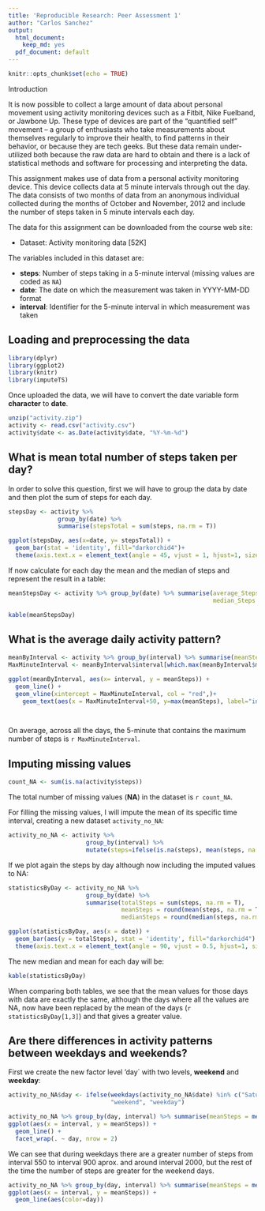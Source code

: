 ```yaml
---
title: 'Reproducible Research: Peer Assessment 1'
author: "Carlos Sanchez"
output:
  html_document:
    keep_md: yes
  pdf_document: default
---
```


```r
knitr::opts_chunk$set(echo = TRUE)
```

Introduction

It is now possible to collect a large amount of data about personal movement using activity monitoring devices such as a Fitbit, Nike Fuelband, or Jawbone Up. These type of devices are part of the “quantified self” movement – a group of enthusiasts who take measurements about themselves regularly to improve their health, to find patterns in their behavior, or because they are tech geeks. But these data remain under-utilized both because the raw data are hard to obtain and there is a lack of statistical methods and software for processing and interpreting the data.

This assignment makes use of data from a personal activity monitoring device. This device collects data at 5 minute intervals through out the day. The data consists of two months of data from an anonymous individual collected during the months of October and November, 2012 and include the number of steps taken in 5 minute intervals each day.

The data for this assignment can be downloaded from the course web site:

* Dataset: Activity monitoring data [52K]

The variables included in this dataset are:

* **steps**: Number of steps taking in a 5-minute interval (missing values are coded as `NA`)
* **date**: The date on which the measurement was taken in YYYY-MM-DD format
* **interval**: Identifier for the 5-minute interval in which measurement was taken


## Loading and preprocessing the data

```r
library(dplyr)
library(ggplot2)
library(knitr)
library(imputeTS)
```


Once uploaded the data, we will have to convert the date variable form **character** to **date**.


```r
unzip("activity.zip")
activity <- read.csv("activity.csv")
activity$date <- as.Date(activity$date, "%Y-%m-%d")

```


## What is mean total number of steps taken per day?

In order to solve this question, first we will have to group the data by date and then plot the sum of steps for each day.


```r
stepsDay <- activity %>% 
              group_by(date) %>% 
              summarise(stepsTotal = sum(steps, na.rm = T))

ggplot(stepsDay, aes(x=date, y= stepsTotal)) +
  geom_bar(stat = 'identity', fill="darkorchid4")+
  theme(axis.text.x = element_text(angle = 45, vjust = 1, hjust=1, size = 6))

```


If now calculate for each day the mean and the median of steps and represent the result in a table:


```r
meanStepsDay <- activity %>% group_by(date) %>% summarise(average_Steps = round(mean(steps, na.rm = T), 3),
                                                          median_Steps = median(steps, na.rm = T))

kable(meanStepsDay)

```



## What is the average daily activity pattern?



```r
meanByInterval <- activity %>% group_by(interval) %>% summarise(meanSteps = mean(steps, na.rm = T))
MaxMinuteInterval <- meanByInterval$interval[which.max(meanByInterval$meanSteps)]

ggplot(meanByInterval, aes(x= interval, y = meanSteps)) +
  geom_line() +
  geom_vline(xintercept = MaxMinuteInterval, col = "red",)+
    geom_text(aes(x = MaxMinuteInterval+50, y=max(meanSteps), label="interval = 835"),size=3)

  
```

On average, across all the days, the 5-minute that contains the maximum number of steps is `r MaxMinuteInterval`.


## Imputing missing values

```r
count_NA <- sum(is.na(activity$steps))
```

The total number of missing values (**NA**) in the dataset  is `r count_NA`.

For filling the missing values, I will impute the mean of its specific time interval, creating a new dataset `activity_no_NA`:

```r
activity_no_NA <- activity %>% 
                      group_by(interval) %>% 
                      mutate(steps=ifelse(is.na(steps), mean(steps, na.rm=TRUE), steps))
```


If we plot again the steps by day although now including the imputed values to NA:

```r
statisticsByDay <- activity_no_NA %>% 
                      group_by(date) %>% 
                      summarise(totalSteps = sum(steps, na.rm = T),
                                meanSteps = round(mean(steps, na.rm = T), 3), 
                                medianSteps = round(median(steps, na.rm = T), 3))

ggplot(statisticsByDay, aes(x = date)) +
  geom_bar(aes(y = totalSteps), stat = 'identity', fill="darkorchid4") +
  theme(axis.text.x = element_text(angle = 90, vjust = 0.5, hjust=1, size = 6)) 


```

The new median and mean for each day will be:


```r
kable(statisticsByDay)
```


When comparing both tables, we see that the mean values for those days with data are exactly the same, although the days where all the values are NA,  now have been replaced by the mean of the days (`r statisticsByDay[1,3]`) and that gives a greater value.



## Are there differences in activity patterns between weekdays and weekends?

First we create the new factor level 'day` with two levels, **weekend** and **weekday**:


```r
activity_no_NA$day <- ifelse(weekdays(activity_no_NA$date) %in% c("Saturday", "Sunday"), 
                             "weekend", "weekday")

```

```r
activity_no_NA %>% group_by(day, interval) %>% summarise(meanSteps = mean(steps, na.rm = T)) %>% 
ggplot(aes(x = interval, y = meanSteps)) +
  geom_line() +
  facet_wrap(. ~ day, nrow = 2)
```

We can see that during weekdays there are a greater number of steps from interval 550 to interval 900 aprox. and around interval 2000, but the rest of the time the number of steps are greater for the weekend days.


```r
activity_no_NA %>% group_by(day, interval) %>% summarise(meanSteps = mean(steps, na.rm = T)) %>% 
ggplot(aes(x = interval, y = meanSteps)) +
  geom_line(aes(color=day)) 
```
